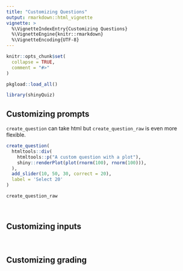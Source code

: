 ```yaml
---
title: "Customizing Questions"
output: rmarkdown::html_vignette
vignette: >
  %\VignetteIndexEntry{Customizing Questions}
  %\VignetteEngine{knitr::rmarkdown}
  %\VignetteEncoding{UTF-8}
---
```


```r
knitr::opts_chunk$set(
  collapse = TRUE,
  comment = "#>"
)
```

```r
pkgload::load_all()
```


```r
library(shinyQuiz)
```

## Customizing prompts

`create_question` can take html but `create_question_raw` is even more flexible.

```r
create_question(
  htmltools::div(
    htmltools::p("A custom question with a plot"),
    shiny::renderPlot(plot(rnorm(100), rnorm(100))),
  ),
  add_slider(10, 50, 30, correct = 20),
  label = 'Select 20'
)
```

```r
create_question_raw
```

<br>

## Customizing inputs


<br>

## Customizing grading

